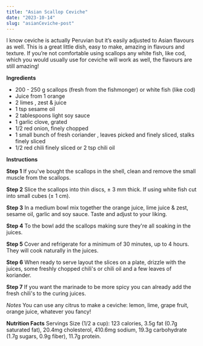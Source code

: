 ```yaml
---
title: "Asian Scallop Ceviche"
date: "2023-10-14"
slug: "asianCeviche-post"
---
```


I know ceviche is actually Peruvian but it’s easily adjusted to Asian flavours as well. This is a great little dish, easy to make, amazing in flavours and texture. If you’re not comfortable using scallops any white fish, like cod, which you would usually use for ceviche will work as well, the flavours are still amazing!

**Ingredients**

- 200 - 250 g scallops (fresh from the fishmonger) or white fish (like cod)
- Juice from 1 orange
- 2 limes , zest & juice
- 1 tsp sesame oil
- 2 tablespoons light soy sauce
- 1 garlic clove, grated
- 1/2 red onion, finely chopped
- 1 small bunch of fresh coriander , leaves picked and finely sliced, stalks finely sliced
- 1/2 red chili finely sliced or 2 tsp chili oil

**Instructions**

**Step 1**
If you've bought the scallops in the shell, clean and remove the small muscle from the scallops.

**Step 2**
Slice the scallops into thin discs, ± 3 mm thick. If using white fish cut into small cubes (± 1 cm).

**Step 3**
In a medium bowl mix together the orange juice, lime juice & zest, sesame oil, garlic and soy sauce. Taste and adjust to your liking.

**Step 4**
To the bowl add the scallops making sure they're all soaking in the juices.

**Step 5**
Cover and refrigerate for a minimum of 30 minutes, up to 4 hours. They will cook naturally in the juices.

**Step 6**
When ready to serve layout the slices on a plate, drizzle with the juices, some freshly chopped chili's or chili oil and a few leaves of koriander.

**Step 7**
If you want the marinade to be more spicy you can already add the fresh chili's to the curing juices.

_Notes_
You can use any citrus to make a ceviche: lemon, lime, grape fruit, orange juice, whatever you fancy!

**Nutrition Facts**
Servings Size (1/2 a cup): 123 calories, 3.5g fat (0.7g saturated fat), 20.4mg cholesterol, 410.6mg sodium, 19.3g carbohydrate (1.7g sugars, 0.9g fiber), 11.7g protein.
